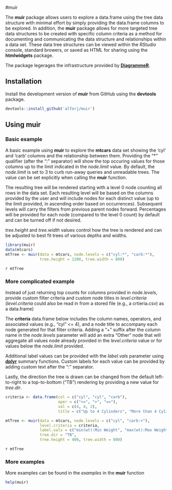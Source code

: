 #muir

The **muir** package allows users to explore a data.frame using the tree data structure with minimal effort by simply providing the data.frame columns to be explored. In addition, the **muir** package allows for more targeted tree data structures to be created with specific column criteria as a method for documenting and communicating the data structure and relationships within a data set. These data tree structures can be viewed within the *RStudio* console, standard browers, or saved as HTML for sharing using the **htmlwidgets** package.

The package legerages the infrastructure provided by [**DiagrammeR**](http://rich-iannone.github.io/DiagrammeR/).

## Installation

Install the development version of **muir** from GitHub using the **devtools** package.

```r
devtools::install_github('alforj/muir')
```

## Using muir

### Basic example
A basic example using **muir** to explore the **mtcars** data set showing the 'cyl' and 'carb' columns
and the relationship between them. Providing the "\*" qualifier (after the ":" separator) will
show the top occuring values for those columns up to the limit indicated in the *node.limit* value. By
default, the *node.limit* is set to 3 to curb run-away queries and unreadable trees. The value can be set
explicitly when calling the **muir** function. 

The resulting tree will be rendered starting with a level 0 node counting all rows in the data set. Each resulting level will be based on the columns provided by the user and will include nodes for each distinct value (up to the limit provided, in ascending order based on occurrences). Subsequent levels will carry the filters from previous
parent nodes forward. Percentages will be provided for each node (compared to the level 0 count) by default and can 
be turned off if not desired.

*tree.height* and *tree.width* values control how the tree is rendered and can be adjusted to best fit trees of
various depths and widths.

```r
library(muir)
data(mtcars)
mtTree <- muir(data = mtcars, node.levels = c("cyl:*", "carb:*"), 
               tree.height = 1200, tree.width = 800)
```

`r mtTree`

### More complicated example
Instead of just returning top counts for columns provided in *node.levels*,
provide custom filter criteria and custom node titles in *level.criteria*
(*level.criteria* could also be read in from a stored file (e.g., a crtieria.csv) as a data.frame)

The **criteria** data.frame below includes the column names, operators, and associated values 
(e.g., "cyl" <= 4), and a node title to accompany each node generated for that filter criteria. 
Adding a "+" suffix after the column name in the *node.levels* parameter will add an extra 
"Other" node that will aggregate all values node already provided in the *level.criteria* value 
or for values below the *node.limit* provided.

Additional label values can be provided with the *label.vals* parameter using 
[**dplyr**](https://github.com/hadley/dplyr) summary functions. Custom labels for each value 
can be provided by adding custom text after the ":" separator. 

Lastly, the direction the tree is drawn can be changed from the default left-to-right to a 
top-to-bottom ("TB") rendering by providing a new value for *tree.dir*.

```r
criteria <- data.frame(col = c("cyl", "cyl", "carb"),
                       oper = c("<=", ">", "=="),
                       val = c(4, 4, 2),
                       title = c("Up to 4 Cylinders", "More than 4 Cylinders", "2 Carburetors"))

mtTree <- muir(data = mtcars, node.levels = c("cyl", "carb:+"),
               level.criteria = criteria,
               label.vals = c("min(wt):Min Weight", "max(wt):Max Weight"),
               tree.dir = "TB",
               tree.height = 400, tree.width = 800)
```

`r mtTree`

### More examples

More examples can be found in the *examples* in the **muir** function

```r
help(muir)
```
